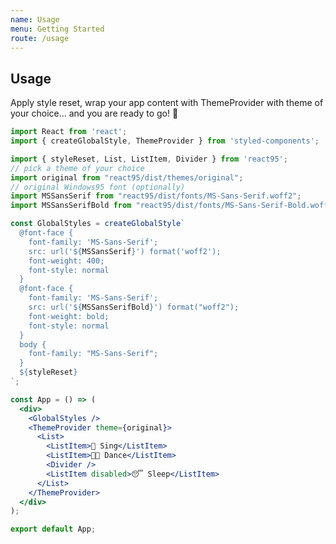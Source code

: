 ```yaml
---
name: Usage
menu: Getting Started
route: /usage
---
```


## Usage

Apply style reset, wrap your app content with ThemeProvider with theme of your choice... and you are ready to go! 🚀

```jsx
import React from 'react';
import { createGlobalStyle, ThemeProvider } from 'styled-components';

import { styleReset, List, ListItem, Divider } from 'react95';
// pick a theme of your choice
import original from "react95/dist/themes/original";
// original Windows95 font (optionally)
import MSSansSerif from "react95/dist/fonts/MS-Sans-Serif.woff2";
import MSSansSerifBold from "react95/dist/fonts/MS-Sans-Serif-Bold.woff2";

const GlobalStyles = createGlobalStyle`
  @font-face {
    font-family: 'MS-Sans-Serif';
    src: url('${MSSansSerif}') format('woff2');
    font-weight: 400;
    font-style: normal
  }
  @font-face {
    font-family: 'MS-Sans-Serif';
    src: url('${MSSansSerifBold}') format("woff2");
    font-weight: bold;
    font-style: normal
  }
  body {
    font-family: "MS-Sans-Serif";
  }
  ${styleReset}
`;

const App = () => (
  <div>
    <GlobalStyles />
    <ThemeProvider theme={original}>
      <List>
        <ListItem>🎤 Sing</ListItem>
        <ListItem>💃🏻 Dance</ListItem>
        <Divider />
        <ListItem disabled>😴 Sleep</ListItem>
      </List>
    </ThemeProvider>
  </div>
);

export default App;
```
